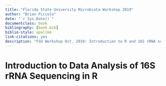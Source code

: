 ```yaml
--- 
title: "Florida State University Microbiota Workshop 2019"
author: "Brian Piccolo"
date: "`r Sys.Date()`"
documentclass: book
bibliography: [book.bib]
biblio-style: apalike
link-citations: yes
description: "FSU Workshop Oct. 2019: Introduction to R and 16S rRNA sequencing data analysis in R."
---
```



# Introduction to Data Analysis of 16S rRNA Sequencing in R {-}




